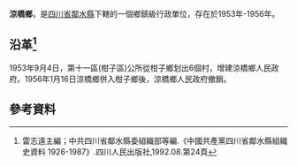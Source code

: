 '''涼橋鄉'''，是[[四川省|四川省]][[鄰水縣|鄰水縣]]下轄的一個鄉鎮級行政單位，存在於1953年-1956年。

== 沿革<ref>雷志遠主編；中共四川省鄰水縣委組織部等編.《中國共產黨四川省鄰水縣組織史資料 1926-1987》.四川人民出版社,1992.08.第24頁</ref>==
1953年9月4日，第十一區(柑子區)公所從柑子鄉划出6個村，增建涼橋鄉人民政府。1956年1月16日涼橋鄉併入柑子鄉後，涼橋鄉人民政府撤銷。

== 參考資料 ==
{{reflist}}
{{行政區劃小作品}}
{{鄰水縣行政區劃（1953年9月4日至1955年3月5日）}}
{{鄰水縣行政區劃（1955年3月5日至1956年1月24日）}}
{{鄰水縣行政區劃}}